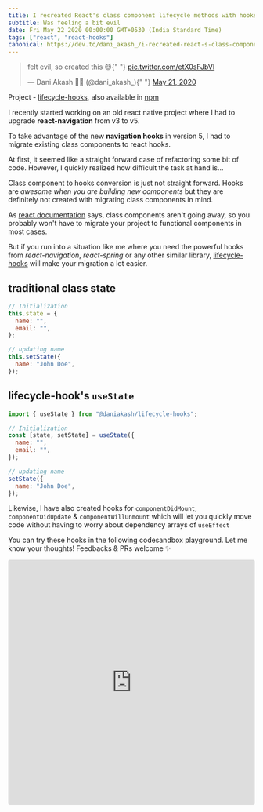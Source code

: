 ```yaml
---
title: I recreated React's class component lifecycle methods with hooks
subtitle: Was feeling a bit evil
date: Fri May 22 2020 00:00:00 GMT+0530 (India Standard Time)
tags: ["react", "react-hooks"]
canonical: https://dev.to/dani_akash_/i-recreated-react-s-class-component-lifecycle-methods-with-hooks-2bm3
---
```


<blockquote class="twitter-tweet">
  <p lang="en" dir="ltr">
    felt evil, so created this 😈{" "}
    <a href="https://t.co/etX0sFJbVl">pic.twitter.com/etX0sFJbVl</a>
  </p>
  &mdash; Dani Akash 🧪💥 (@dani_akash_){" "}
  <a href="https://twitter.com/dani_akash_/status/1263327984640946177?ref_src=twsrc%5Etfw">
    May 21, 2020
  </a>
</blockquote> <script
  async
  src="https://platform.twitter.com/widgets.js"
  charset="utf-8"
></script>

Project - [lifecycle-hooks](https://github.com/DaniAkash/lifecycle-hooks), also available in [npm](https://www.npmjs.com/package/@daniakash/lifecycle-hooks)

I recently started working on an old react native project where I had to upgrade **react-navigation** from v3 to v5.

To take advantage of the new **navigation hooks** in version 5, I had to migrate existing class components to react hooks.

At first, it seemed like a straight forward case of refactoring some bit of code. However, I quickly realized how difficult the task at hand is...

Class component to hooks conversion is just not straight forward. Hooks are _awesome when you are building new components_ but they are definitely not created with migrating class components in mind.

As [react documentation](https://reactjs.org/docs/hooks-intro.html#no-breaking-changes) says, class components aren't going away, so you probably won't have to migrate your project to functional components in most cases.

But if you run into a situation like me where you need the powerful hooks from _react-navigation_, _react-spring_ or any other similar library, [lifecycle-hooks](https://github.com/DaniAkash/lifecycle-hooks) will make your migration a lot easier.

## traditional class state

```jsx
// Initialization
this.state = {
  name: "",
  email: "",
};

// updating name
this.setState({
  name: "John Doe",
});
```

## lifecycle-hook's `useState`

```jsx
import { useState } from "@daniakash/lifecycle-hooks";

// Initialization
const [state, setState] = useState({
  name: "",
  email: "",
});

// updating name
setState({
  name: "John Doe",
});
```

Likewise, I have also created hooks for `componentDidMount`, `componentDidUpdate` & `componentWillUnmount` which will let you quickly move code without having to worry about dependency arrays of `useEffect`

You can try these hooks in the following codesandbox playground. Let me know your thoughts! Feedbacks & PRs welcome ✨

<iframe
  src="https://codesandbox.io/embed/n6qes?view=editor+%2B+preview&module=%2Fsrc%2FApp.tsx&hidenavigation=1&expanddevtools=1"
  style="width:100%; height: 500px; border:0; border-radius: 4px; overflow:hidden;"
  title="lifecycle-hooks playground"
  allow="accelerometer; ambient-light-sensor; camera; encrypted-media; geolocation; gyroscope; hid; microphone; midi; payment; usb; vr; xr-spatial-tracking"
  sandbox="allow-forms allow-modals allow-popups allow-presentation allow-same-origin allow-scripts"
></iframe>
